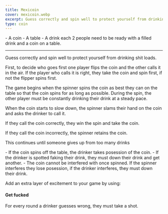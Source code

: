 ```yaml
---
title: Mexicoin
cover: mexicoin.webp
excerpt: Guess correctly and spin well to protect yourself from drinking shit loads.
type: coin
---
```


<GameHero
  cover="/BeerGoggleGames/images/mexicoin.webp"
  alt="Mexicoin"
/>

<GameSection title="Equipment" icon="/BeerGoggleGames/images/liquor.webp">
-   A coin
-   A table
-   A drink each
</GameSection>

<GameSection title="Setup" icon="/BeerGoggleGames/images/settings.webp">
2 people need to be ready with a filled drink and a coin on a table.

* * *
</GameSection>

<GameSection title="Aim of the Game" icon="/BeerGoggleGames/images/target.webp">
<p>Guess correctly and spin well to protect yourself from drinking shit loads.</p>
</GameSection>

<GameSection title="How to Play" icon="/BeerGoggleGames/images/question.webp">
First, to decide who goes first one player flips the coin and the other calls it in the air. If the player who calls it is right, they take the coin and spin first, if not the flipper spins first.

The game begins when the spinner spins the coin as best they can on the table so that the coin spins for as long as possible. During the spin, the other player must be constantly drinking their drink at a steady pace.

When the coin starts to slow down, the spinner slams their hand on the coin and asks the drinker to call it.

If they call the coin correctly, they win the spin and take the coin.

If they call the coin incorrectly, the spinner retains the coin.

This continues until someone gives up from too many drinks
</GameSection>

<GameSection title="Rules" icon="/BeerGoggleGames/images/rules.webp">
-   If the coin spins off the table, the drinker takes posession of the coin.
-   If the drinker is spotted faking their drink, they must down their drink and get another.
-   The coin cannot be interfered with once spinned. If the spinner interferes they lose posession, if the drinker interferes, they must down their drink.
</GameSection>

<GameSection title="Special Edition" icon="/BeerGoggleGames/images/special.webp">

<p>Add an extra layer of excitement to your game by using:</p>

<h4>Get fucked</h4>

<p>For every round a drinker guesses wrong, they must take a shot.</p>
</GameSection>

<ShareButtons title="Mexicoin" />

<FeedbackCard>
</FeedbackCard>
